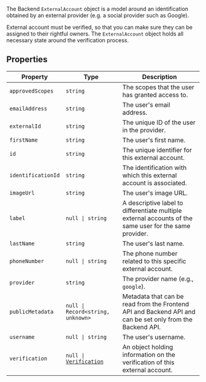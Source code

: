 The Backend `ExternalAccount` object is a model around an identification obtained by an external provider (e.g. a social provider such as Google).

External account must be verified, so that you can make sure they can be assigned to their rightful owners. The `ExternalAccount` object holds all necessary state around the verification process.

## Properties

| Property                                         | Type                                                                                    | Description                                                                                               |
| ------------------------------------------------ | --------------------------------------------------------------------------------------- | --------------------------------------------------------------------------------------------------------- |
| <a id="approvedscopes"></a> `approvedScopes`     | `string`                                                                                | The scopes that the user has granted access to.                                                           |
| <a id="emailaddress"></a> `emailAddress`         | `string`                                                                                | The user's email address.                                                                                 |
| <a id="externalid"></a> `externalId`             | `string`                                                                                | The unique ID of the user in the provider.                                                                |
| <a id="firstname"></a> `firstName`               | `string`                                                                                | The user's first name.                                                                                    |
| <a id="id"></a> `id`                             | `string`                                                                                | The unique identifier for this external account.                                                          |
| <a id="identificationid"></a> `identificationId` | `string`                                                                                | The identification with which this external account is associated.                                        |
| <a id="imageurl"></a> `imageUrl`                 | `string`                                                                                | The user's image URL.                                                                                     |
| <a id="label"></a> `label`                       | <code>null \| string</code>                                                             | A descriptive label to differentiate multiple external accounts of the same user for the same provider.   |
| <a id="lastname"></a> `lastName`                 | `string`                                                                                | The user's last name.                                                                                     |
| <a id="phonenumber"></a> `phoneNumber`           | <code>null \| string</code>                                                             | The phone number related to this specific external account.                                               |
| <a id="provider"></a> `provider`                 | `string`                                                                                | The provider name (e.g., `google`).                                                                       |
| <a id="publicmetadata"></a> `publicMetadata`     | <code>null \| Record\<string, unknown\></code>                                          | Metadata that can be read from the Frontend API and Backend API and can be set only from the Backend API. |
| <a id="username"></a> `username`                 | <code>null \| string</code>                                                             | The user's username.                                                                                      |
| <a id="verification"></a> `verification`         | <code>null \| [Verification](/docs/reference/backend/types/backend-verification)</code> | An object holding information on the verification of this external account.                               |
